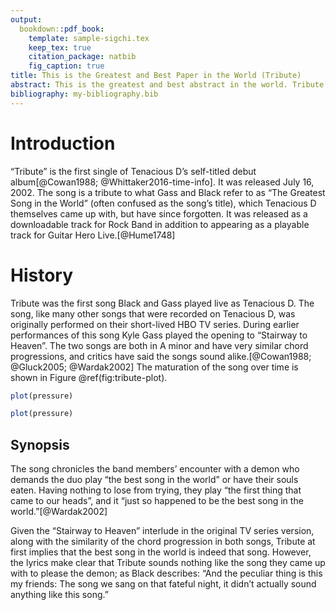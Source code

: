 ```yaml
---
output: 
  bookdown::pdf_book:
    template: sample-sigchi.tex
    keep_tex: true
    citation_package: natbib
    fig_caption: true
title: This is the Greatest and Best Paper in the World (Tribute)
abstract: This is the greatest and best abstract in the world. Tribute.
bibliography: my-bibliography.bib
---
```


# Introduction
"Tribute" is the first single of Tenacious D's self-titled debut album[@Cowan1988; @Whittaker2016-time-info]. It was released July 16, 2002. The song is a tribute to what Gass and Black refer to as "The Greatest Song in the World" (often confused as the song's title), which Tenacious D themselves came up with, but have since forgotten. It was released as a downloadable track for Rock Band in addition to appearing as a playable track for Guitar Hero Live.[@Hume1748]

# History
Tribute was the first song Black and Gass played live as Tenacious D. The song, like many other songs that were recorded on Tenacious D, was originally performed on their short-lived HBO TV series. During earlier performances of this song Kyle Gass played the opening to "Stairway to Heaven". The two songs are both in A minor and have very similar chord progressions, and critics have said the songs sound alike.[@Cowan1988; @Gluck2005; @Wardak2002] The maturation of the song over time is shown in Figure \@ref(fig:tribute-plot). 
<!-- alternatively this: \ref{fig:col-width-tribute-plot} -->

```r
plot(pressure)
```

```r
plot(pressure)
```


## Synopsis
The song chronicles the band members' encounter with a demon who demands the duo play "the best song in the world" or have their souls eaten. Having nothing to lose from trying, they play "the first thing that came to our heads", and it "just so happened to be the best song in the world."[@Wardak2002]

Given the "Stairway to Heaven" interlude in the original TV series version, along with the similarity of the chord progression in both songs, Tribute at first implies that the best song in the world is indeed that song. However, the lyrics make clear that Tribute sounds nothing like the song they came up with to please the demon; as Black describes: "And the peculiar thing is this my friends: The song we sang on that fateful night, it didn't actually sound anything like this song."


